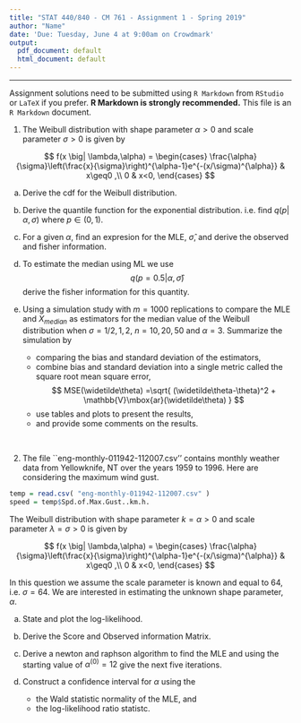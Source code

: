 ```yaml
---
title: "STAT 440/840 - CM 761 - Assignment 1 - Spring 2019"
author: "Name"
date: 'Due: Tuesday, June 4 at 9:00am on Crowdmark'
output:
  pdf_document: default
  html_document: default
---
```



---



Assignment solutions need to be submitted using `R Markdown` from `RStudio` or `LaTeX` if you prefer.  **R Markdown is strongly recommended.**  This file is an `R Markdown` document.


1. The Weibull distribution with shape parameter $\alpha >0$ and scale parameter $\sigma>0$ is given by

$$ f(x \big| \lambda,\alpha) =
\begin{cases}
\frac{\alpha}{\sigma}\left(\frac{x}{\sigma}\right)^{\alpha-1}e^{-(x/\sigma)^{\alpha}} & x\geq0 ,\\
0 & x<0,
\end{cases}
$$


a) Derive the cdf for the Weibull distribution. 


b) Derive the quantile function for the exponential distribution. i.e. find $q(p|\alpha,\sigma)$ where $p\in (0,1)$.


c) For a given $\alpha$, find an expresion for the MLE, $\widehat\sigma$, and derive the observed and fisher information. 

d) To estimate the median using ML we use 
$$q(p=0.5| \alpha, \widehat\sigma )$$
derive the fisher information for this quantity. 
$\;$

e) Using a simulation study with $m=1000$ replications to compare the MLE and $X_{median}$ as estimators for the median value of the Weibull distribution when $\sigma = 1/2, 1, 2$, $n= 10, 20, 50$ and  $\alpha  = 3$. Summarize the simulation by 
    + comparing the bias and standard deviation of the estimators,
    + combine bias and standard deviation into a single metric called the square root mean square error, 
    $$ MSE(\widetilde\theta) =\sqrt{ (\widetilde\theta-\theta)^2 + \mathbb{V}\mbox{ar}(\widetilde\theta)  } $$
    + use tables and plots to present the results,
    + and provide some comments on the results. 

$\;$

2. The file ``eng-monthly-011942-112007.csv'' contains monthly weather data from Yellowknife, NT over the years 1959 to 1996. Here are considering the maximum wind gust. 
```r
temp = read.csv( "eng-monthly-011942-112007.csv" )
speed = temp$Spd.of.Max.Gust..km.h.
```

The Weibull distribution with shape parameter $k=\alpha >0$ and scale parameter $\lambda= \sigma>0$ is given by

$$ f(x \big| \lambda,\alpha) =
\begin{cases}
\frac{\alpha}{\sigma}\left(\frac{x}{\sigma}\right)^{\alpha-1}e^{-(x/\sigma)^{\alpha}} & x\geq0 ,\\
0 & x<0,
\end{cases}
$$

In this question we assume the scale parameter is known and equal to $64$, i.e. $\sigma=64$. We are interested in estimating the unknown shape parameter, $\alpha$.


a) State and plot the log-likelihood.

b) Derive the Score and Observed information Matrix.

c) Derive a newton and raphson algorithm to find the MLE and using the starting value of $\alpha^{(0)}=12$ give the next five iterations. 

d) Construct a confidence interval for $\alpha$ using the   
    + the Wald statistic normality of the MLE, and
    + the log-likelihood ratio statistc. 


